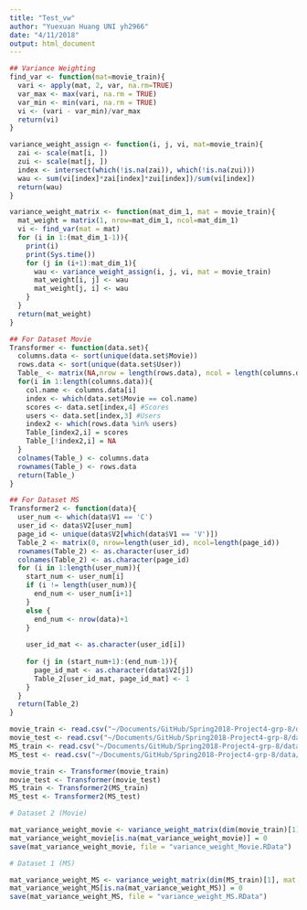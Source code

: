 ```yaml
---
title: "Test_vw"
author: "Yuexuan Huang UNI yh2966"
date: "4/11/2018"
output: html_document
---
```


```r
## Variance Weighting
find_var <- function(mat=movie_train){
  vari <- apply(mat, 2, var, na.rm=TRUE)
  var_max <- max(vari, na.rm = TRUE)
  var_min <- min(vari, na.rm = TRUE)
  vi <- (vari - var_min)/var_max
  return(vi)
}

variance_weight_assign <- function(i, j, vi, mat=movie_train){
  zai <- scale(mat[i, ])
  zui <- scale(mat[j, ])
  index <- intersect(which(!is.na(zai)), which(!is.na(zui)))
  wau <- sum(vi[index]*zai[index]*zui[index])/sum(vi[index])
  return(wau)
}

variance_weight_matrix <- function(mat_dim_1, mat = movie_train){
  mat_weight = matrix(1, nrow=mat_dim_1, ncol=mat_dim_1)
  vi <- find_var(mat = mat)
  for (i in 1:(mat_dim_1-1)){
    print(i)
    print(Sys.time())
    for (j in (i+1):mat_dim_1){
      wau <- variance_weight_assign(i, j, vi, mat = movie_train)
      mat_weight[i, j] <- wau
      mat_weight[j, i] <- wau
    }
  }
  return(mat_weight)
}
```

```r
## For Dataset Movie
Transformer <- function(data.set){
  columns.data <- sort(unique(data.set$Movie))
  rows.data <- sort(unique(data.set$User))
  Table_ <- matrix(NA,nrow = length(rows.data), ncol = length(columns.data))
  for(i in 1:length(columns.data)){
    col.name <- columns.data[i]
    index <- which(data.set$Movie == col.name)
    scores <- data.set[index,4] #Scores
    users <- data.set[index,3] #Users
    index2 <- which(rows.data %in% users)
    Table_[index2,i] = scores
    Table_[!index2,i] = NA
  }
  colnames(Table_) <- columns.data
  rownames(Table_) <- rows.data
  return(Table_)
}

## For Dataset MS
Transformer2 <- function(data){
  user_num <- which(data$V1 == 'C')
  user_id <- data$V2[user_num]
  page_id <- unique(data$V2[which(data$V1 == 'V')])
  Table_2 <- matrix(0, nrow=length(user_id), ncol=length(page_id))
  rownames(Table_2) <- as.character(user_id)
  colnames(Table_2) <- as.character(page_id)
  for (i in 1:length(user_num)){
    start_num <- user_num[i]
    if (i != length(user_num)){
      end_num <- user_num[i+1]
    }
    else {
      end_num <- nrow(data)+1
    }
    
    user_id_mat <- as.character(user_id[i])
    
    for (j in (start_num+1):(end_num-1)){
      page_id_mat <- as.character(data$V2[j])
      Table_2[user_id_mat, page_id_mat] <- 1
    }
  }
  return(Table_2)
}
```

```r
movie_train <- read.csv("~/Documents/GitHub/Spring2018-Project4-grp-8/data/eachmovie_sample/data_train.csv")
movie_test <- read.csv("~/Documents/GitHub/Spring2018-Project4-grp-8/data/eachmovie_sample/data_test.csv")
MS_train <- read.csv("~/Documents/GitHub/Spring2018-Project4-grp-8/data/MS_sample/data_train.csv")
MS_test <- read.csv("~/Documents/GitHub/Spring2018-Project4-grp-8/data/MS_sample/data_test.csv")
```

```r
movie_train <- Transformer(movie_train)
movie_test <- Transformer(movie_test)
MS_train <- Transformer2(MS_train)
MS_test <- Transformer2(MS_test)
```

```r
# Dataset 2 (Movie)

mat_variance_weight_movie <- variance_weight_matrix(dim(movie_train)[1], mat = movie_train)
mat_variance_weight_movie[is.na(mat_variance_weight_movie)] = 0
save(mat_variance_weight_movie, file = "variance_weight_Movie.RData")

# Dataset 1 (MS)

mat_variance_weight_MS <- variance_weight_matrix(dim(MS_train)[1], mat = MS_train)
mat_variance_weight_MS[is.na(mat_variance_weight_MS)] = 0
save(mat_variance_weight_MS, file = "variance_weight_MS.RData")
```




